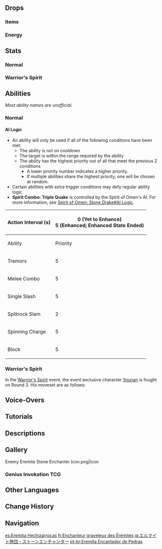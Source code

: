 {{See also|Spirit of Omen: Stone Drake}}
{{Enemy Infobox
|image    = Enemy Eremite Stone Enchanter.png
|dmgtype  = Geo
|weakpoint = yes
|family   = Other Human Factions
|group    = The Eremites
|type     = Common Enemies
|ability1 = Summoning
|ability2 = Shield
|ability3 = Directional Shield
}}
{{Enemy Intro}}

==Drops==
===Items===
{{Drops Table|type=The Eremites (High-Tier)}}

===Energy===
{{Energy Drops
|type  = Geo
|hp1   = 75
|p1    = 1
|hp2   = 50
|p2    = 1
|hp3   = 25
|p3    = 1
|hp4   = 0
|p4    = 1
}}

==Stats==
===Normal===
{{Enemy Stats
|phys_res     = &minus;20%

|res2         = Enhanced
|resglobal2   = 60%
|phys_res2    = 30%

|res3         = Stunned
|phys_res3    = &minus;20%
|geo_res3     = &minus;50%

|hp_ratio     = 5
|hp_type      = 2
|atk_ratio    = 4
|atk_type     = 2
}}

===Warrior's Spirit===
{{Enemy Stats
|phys_res     = &minus;20%

|hp_ratio     = 10.1884570082
|hp_type      = 2
|atk_ratio    = 2
|atk_type     = 2
|hide_notes   = 1
}}

==Abilities==
''Most ability names are unofficial.''

===Normal===
{{Enemy Attacks
|name_1      = Tremors
|desc_1      = Causes two trails of explosions. Each explosion deals '''50% ATK''' as {{Color|Geo DMG}}.

|name_2      = Melee Combo
|desc_2      = Performs two melee strikes, dealing '''75% ATK''', '''75% ATK''' as {{Color|Geo DMG}}, followed by '''Tremors'''.

|name_3      = Spinning Charge
|desc_3      = Spins his weapon wildly and charges at the player, dealing '''50% ATK''' as {{Color|Geo DMG}} with each spin. At the end of the charge, performs an additional slash, dealing '''75% ATK''' as {{Color|Geo DMG}}.

|name_4      = Splitrock Slam
|desc_4      = Jumps into the air and slams down at the player's location, dealing '''80% ATK''' as {{Color|Geo DMG}}.
|file_4      = Eremite Stone Enchanter Jumping Slam

|name_5      = Ominous Spirit Unleashed
|desc_5      = When the Eremite Stone Enchanter's [[HP]] is lower than '''70%''' (or immediately upon entering combat in the [[Spiral Abyss]]), he will enter an enhanced state by summoning a [[Spirit of Omen: Stone Drake]] to assist in battle, gaining increased [[RES]] and high [[Interruption Resistance]].<br><br>When the Spirit of Omen: Stone Drake is defeated, the enhanced state will end, and the Eremite Stone Enchanter will take {{Color|True Geo DMG}} equal to '''37.5%''' of his current [[HP]], then becomes stunned for 10 seconds with decreased [[Geo RES]]. An Eremite Stone Enchanter can only enter his enhanced state once.
|file_5      = Eremite Stone Enchanter Enhanced State

|name_6      = Single Slash
|desc_6      = Performs a single slash, dealing '''75% ATK''' as {{Color|Geo DMG}}. This attack is only used in the '''Enhanced State'''.

|name_7      = Block
|desc_7      = Forms a shield that blocks attacks from the direction that he is facing. This ability is only used in the '''Enhanced State'''.

|name_8      = Spirit Combo: Triple Quake
|desc_8      = The Eremite Stone Enchanter performs '''Splitrock Slam''', while the Spirit of Omen: Stone Drake dives into the ground, dealing '''35% Spirit's ATK''' {{Color|Geo DMG}}, then resurfaces at the player's location, and slams down once again, dealing '''80% Spirit's ATK''', '''100% Spirit's ATK''' as {{Color|Geo DMG}}.
|file_8      = Eremite Stone Enchanter Spirit Combo Triple Quake
}}

====AI Logic====
{{See also|Cooldown#Enemy Cooldowns}}
* An ability will only be used if all of the following conditions have been met:
** The ability is not on cooldown
** The target is within the range required by the ability
** The ability has the highest priority out of all that meet the previous 2 conditions
*** A lower priority number indicates a higher priority.
*** If multiple abilities share the highest priority, one will be chosen at random.
* Certain abilities with extra trigger conditions may defy regular ability logic.
* '''Spirit Combo: Triple Quake''' is controlled by the Spirit of Omen's AI. For more information, see [[Spirit of Omen: Stone Drake#AI Logic]].
{| class="wikitable"
! Action Interval (s)
| colspan="7" | 0 (Yet to Enhance)<br>5 (Enhanced; Enhanced State Ended)
|-
! Ability !! Priority !! Range Req. (m) !! style="width:80px" | CD (s) !! Initial CD (s) !! Shared CD (s) !! State Req.
|-
| Tremors || 5 || 0–20 || 10–12 || 0 || rowspan="3" | 3 || Yet To Enhance; Enhanced; Enhanced State Ended
|-
| Melee Combo || 5 || 0–8 || 6–8 || 0 || Yet To Enhance
|-
| Single Slash || 5 || 0–4 || 6–8 || 0 || Enhanced; Enhanced State Ended
|-
| Splitrock Slam || 2 || 0–15 || 15–17 || 5–7 || &mdash; || Yet To Enhance
|-
| Spinning Charge || 5 || 0–15 || 15–17 || 5–7 || &mdash; || Yet To Enhance
|-
| Block || 5 || 0–3 || 15–17 || 0 || &mdash; || Enhanced
|}

===Warrior's Spirit===
In the [[Warrior's Spirit]] event, the event exclusive character [[Younan]] is fought on Round 3. His moveset are as follows:
{{Enemy Attacks
|enemy = Eremite Stone Enchanter Event

|name_1      = Tremors
|desc_1      = Causes two trails of explosions. Each explosion deals '''50% ATK''' as {{Color|Geo DMG}}.

|name_2      = Melee Combo
|desc_2      = Performs two melee strikes, dealing '''75% ATK''', '''75% ATK''' as {{Color|Geo DMG}}. The 2nd strike will not be used in Normal and Hard difficulties.

|name_3      = Splitrock Slam
|file_3      = Eremite Stone Enchanter Event Jumping Slam
|desc_3      = Jumps into the air and slams down at the player's location, dealing '''80% ATK''' as {{Color|Geo DMG}}. This attack is only used in Hard difficulty.

|name_4      = Ultimate Technique: Spinning Charge
|desc_4      = The Eremite Stone Enchanter has a [[Fury]] meter that fills by '''1''' point when hit by the player's attacks.
* The Fury meter's maximum will change depending on the difficulty:
** Normal: '''10''' points
** Hard: '''15''' points
** Pro: '''20''' points
* If the player stops hitting the Eremite Stone Enchanter for 3 seconds, the Fury meter will deplete by '''3''' points every '''3s'''.
* When the Fury meter reaches its maximum, spins his weapon wildly and charges at the player, dealing '''50% ATK''' as {{Color|Geo DMG}} with each spin. At the end of the charge, performs an additional slash, dealing '''75% ATK''' as {{Color|Geo DMG}}. [[Parry]]ing this attack will trigger a counterattack.
|file_4      = Eremite Stone Enchanter Event Spinning Charge
|file_4_2    = Eremite Stone Enchanter Event Spinning Charge 2
|caption_4_2 = Parried
}}

==Voice-Overs==
{{VO/Enemy
|enemy                   = Eremite Stone Enchanter
|vo_01_00_title          = Entering Battle
|vo_01_01_file           = VO {lang}{name} - Your Journey Ends Here.ogg
|vo_01_01_tx_en          = Your journey ends here.
|vo_01_01_tx_zh          = 你的旅途到此为止！
|vo_01_01_rm_zh          = Nǐ de lǚtú dàocǐ wéizhǐ!
|vo_01_01_tx_ja          = 貴様の旅はここまでだ！
|vo_01_01_rm_ja          = 
|vo_01_01_tx_ko          = 너희의 여정은 여기까지다!
|vo_01_01_rm_ko          = 

|vo_02_00_title          = Tremors
|vo_02_01_tx_en          = {{A|VO Eremite Stone Enchanter - Attack Grunt.ogg}}

|vo_03_00_title          = Splitrock Slam
|vo_03_01_file           = VO {lang}{name} - Pounded To The Ground.ogg
|vo_03_01_tx_en          = Pound into the ground!
|vo_03_01_tx_zh          = 化作沙尘吧！
|vo_03_01_rm_zh          = Huàzuò shāchén ba!
|vo_03_01_tx_ja          = 砂塵と成れ！
|vo_03_01_rm_ja          = 
|vo_03_01_tx_ko          = 모래가 되어라!
|vo_03_01_rm_ko          = 

|vo_04_00_title          = Ominous Spirit Unleashed
|vo_04_01_file           = VO {lang}{name} - Lord Of Sand Your Sacrifice Is Ready.ogg
|vo_04_01_tx_en          = Lord of Sand... your sacrifice is ready!
|vo_04_01_tx_zh          = 沙之王，你的祭品已经准备好了！
|vo_04_01_rm_zh          = Shā zhī Wáng, nǐ de jìpǐn yǐjīng zhǔnbèi hǎo le!
|vo_04_01_tx_ja          = 砂の王よ、あなた様のために生贄を用意した！
|vo_04_01_rm_ja          = 
|vo_04_01_tx_ko          = 사막의 왕께 제물을 바치리!
|vo_04_01_rm_ko          = 

|vo_05_00_title          = Stunned
|vo_05_01_file           = VO {lang}{name} - Grunt.ogg
|vo_05_01_tx_en          = (Grunt)
|vo_05_01_tx_zh          = (Grunt)
|vo_05_01_tx_ja          = (Grunt)
|vo_05_01_tx_ko          = (Grunt)

|vo_06_00_title          = Staggered
|vo_06_01_tx_en          = {{A|VO Eremite Stone Enchanter - Staggered 01.ogg}} {{A|VO Eremite Stone Enchanter - Staggered 02.ogg}} {{A|VO Eremite Stone Enchanter - Staggered 03.ogg}}

|vo_07_00_title          = Defeated
|vo_07_01_file           = VO {lang}{name} - Ugh The Golden Slumber.ogg
|vo_07_01_tx_en          = Ugh! The Golden Slumber...
|vo_07_01_tx_zh          = 黄金的梦乡，在召唤！
|vo_07_01_rm_zh          = Huángjīn de mèngxiāng, zài zhàohuàn!
|vo_07_01_tx_ja          = 黄金の眠りが…呼んでいる…
|vo_07_01_rm_ja          = 
|vo_07_01_tx_ko          = 황금의 품이 날 소환하고 있어…
|vo_07_01_rm_ko          = 
}}

==Tutorials==
{{Tutorial|Eremite Stone Enchanter}}

==Descriptions==
{{Description|A person hailing from the loosely-organized mercenary bands of the desert. Will work for anyone as long as the pay is good.<br>In ancient days, these heavily-equipped warriors were the domain of the personal, trusted guards of the [[King Deshret|Lord of the Blazing Sun]]. It is perhaps on this account that they gleam like the golden sun itself to this day.<br>Ominous, fragmented spirits are sealed within the weapons they use, awakening in moments of peril. Once these weapons awaken, they can only be silenced by the cries of the vanquished &mdash; whether that be their wielders or their wielders' foes.|[[Archive]]}}

==Gallery==
<gallery>
Enemy Eremite Stone Enchanter Icon.png|Icon
</gallery>

===Genius Invokation TCG===
{{Genius Invokation TCG Cards by Featured Gallery}}

==Other Languages==
{{Other Languages
|en      = Eremite Stone Enchanter
|zhs     = 镀金旅团・魔岩役使
|zhs_rm  = Dùjīn Lǚtuán - Móyán Yìshǐ
|zht     = 鍍金旅團・魔岩役使
|zht_rm  = Dùjīn Lǚtuán - Móyán Yìshǐ
|zh_tl   = {{Lex|Eremite|zh}} - Demon-Rock Servant
|ja      = エルマイト旅団・ストーンエンチャンター
|ja_rm   = Erumaito Ryodan - Sutoon Enchantaa
|ja_tl   = Eremite Brigade - Stone Enchanter
|ko      = {{tt|도금|鍍金}} {{tt|여단|旅團}}・{{tt|마암역사|魔岩役使}}
|ko_rm   = Dogeum Yeodan - Maam-yeoksa
|ko_tl   = {{Lex|Eremite|ko}} - Magic Rock-Strongman
|es      = Eremita Hechizarrocas
|es_tl   = Eremite Rock-Enchanter
|fr      = Enchanteur graveleux des Érémites
|fr_tl   = Gravelly Enchanter of the Eremites
|ru      = Пустынник: Зачарователь камней
|ru_tl   = {{Lexicon|Eremite|ru}}: Stone Enchanter
|th      = Eremite Stone Enchanter
|vi      = Eremite - Kẻ Gọi Đá
|vi_tl   = 
|de      = Goldbrigade – Felszauberer
|de_tl   = {{Lex|Eremite|de}} - Rock Wizard
|id      = Eremite Stone Enchanter
|pt      = Eremita Encantador de Pedras
|pt_tl   = 
|tr      = Münzevi Taş Üfürükçüsü
|tr_tl   = {{Lex|Eremite|tr}} Stone Enchanter
|it      = Eremita Litoincantatore
|it_tl   = 
}}

==Change History==
{{Change History|3.1}}

==Navigation==
{{Enemy Navbox|Common}}

[[es:Eremita Hechizarrocas]]
[[fr:Enchanteur graveleux des Érémites]]
[[ja:エルマイト旅団・ストーンエンチャンター]]
[[pt-br:Eremita Encantador de Pedras]]